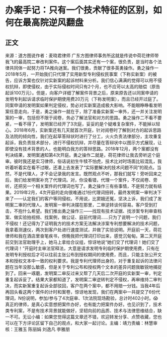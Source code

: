 # 办案手记：只有一个技术特征的区别，如何在最高院逆风翻盘
## 正文
来源：道方图说作者：麦晓君律师 广东方图律师事务所这就是传说中荷花律师带我飞的最高院二审改判案件。这个案后面其实还有一个案，很负责，是当时各个法律共同体一起努力将TA推向迷案。我们很勇，贡献了很多英勇操作。勇之操作一2018年5月，一开始我们只代理了实用新型专利侵权民事案（下称实新案）的被告，应诉方案也仅针对实新案的起诉材料来分析。我们信心满满的觉得可以用不侵权抗辩，即使侵权，由于实际侵权时间只有2个月，也不应苛以太高的赔偿（原告起诉100万元）。但是，向客户详细了解案件背景之后，原来原告还以同案申请的发明专利起诉请求临时保护期使用费20万元（下称发明案），而且已经开过庭了。同案申请的发明案如果判定侵权，势必对实新案造成极大影响。不能眼睁睁看发明案任意走向，于是，勇之操作一就在于，除了准备实新案一审外，还一并关注发明案的一审，包括但不限于阅卷，务必了解法官和对方的思路。勇之操作二不看不要紧，一看不得了，发明案已经开了3次庭，妥妥的是个疑难复杂案件，不能掉以轻心。2018年6月，实新案还有几天就首次开庭，针对阅卷时了解到对方的起诉思路及法院的倾向性，我们在起草答辩状时进行了分工，火火负责法律部分，主攻重复起诉，我负责技术部分，进行不侵权抗辩，并尽量在答辩状中以图示方式展现，让即使没有技术背景的人，也能明白我方的答辩思路。2018年12月，两个案都没有判决结果，发明案通知第4次开庭。勇之操作二就是，荷花律师让我去旁听这个庭审。彼时我还是实习律师，俗话说初生牛犊不怕虎，技术比对时场面比较混乱，我听着听着实在看不过眼，还凑上去发表了“实际要解决的技术问题不同”的观点。当然，不是代理人，才不会记录我的发言。既然观点不听，那我们就写！旁听回来之后，我们给发明案补充了代理词。对，你没看错，代理一个案件，不仅阅卷、旁听，还把另一个相关案件的代理词也写了。勇之操作三有些事情，不是努力就有结果。2019年2月，4次开庭的走向很难通过1份代理词扭转，最终发明案一审判决下来了——认定我们的客户等同侵权。不用说，比窦娥还冤，坚决上诉，我们成了发明案二审的代理人。发明案一审判决摆在那里，二审逆转谈何容易。客户受到打击，不抱什么希望。我们推出勇之操作三——找现有技术证据、找涉案专利审查档案、做实验拍视频、找案例，做公证、庭前代理词……只为了说明一个问题，我们不侵权！还记得为了证明我方的技术方案无法解决涉案专利想要解决的技术问题，我拿着测速仪，两次到客户处进行速度测试，并做了实验说明。开庭前一天，荷花律师和我在酒店里奋笔疾书，傍晚我把代理词打印出来，感觉沉甸甸。第二天开庭前交到法官助理手上，她马上拿给合议组，惊讶地说“她们交了代理词！她们交了代理词！”开庭时主审法官释法，大意是请求发明专利临时保护期使用费，只有在发明专利授权后才可以往前主张公布到授权期间的使用费，而且，只能主张公开文本和授权文本中一致的权利要求。我是专利代理师出身的，对于重复起诉的法律问题在当年没那么敏感，但是关于专利公布和授权两个文本的差异问题我敏锐地捕捉到了。回来一琢磨，发明案二审反过来又帮了几天后二次开庭的实新案一审，判定重复起诉妥了。结果大家都知道了，发明案二审逆转判定不侵权，再审维持二审判决，而实新案重复起诉全部驳回，客户在两个案中，都不用赔一分钱。当我4年后再回头看这两个案件的计时和案卷，惊讶地发现，我们在两案中一共提交了6份代理词，N份说明，参加/参与了4次庭审、1次法院现场勘验，总计时402小时。😱真正的律师，是真心实意想把案件办好，也有能力把案件办好。也见识到了，技术类专利案，不是有技术背景就能做好，坚韧向前的品质、技术与法律思维结合，缺一不可。无讼小编：如果您觉得这篇文章还不错，欢迎转发分享、点赞收藏，您也可以在下方评论区留下自己的观点，和大家一起讨论。主编：靖力责编：林慧审核：王雅玉 陈丽娟 刘逸凡 李雅朋